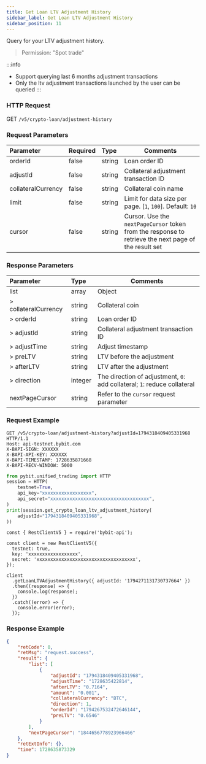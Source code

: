 ```yaml
---
title: Get Loan LTV Adjustment History
sidebar_label: Get Loan LTV Adjustment History
sidebar_position: 11
---
```

Query for your LTV adjustment history.
> Permission: "Spot trade"

:::info
* Support querying last 6 months adjustment transactions
* Only the ltv adjustment transactions launched by the user can be queried
:::

### HTTP Request
GET `/v5/crypto-loan/adjustment-history`

### Request Parameters
| Parameter | Required | Type | Comments|
|:----- |:-------|:-----|------ |
|orderId|false|string|Loan order ID|
|adjustId|false|string|Collateral adjustment transaction ID|
|collateralCurrency|false|string|Collateral coin name|
|limit |false |string |Limit for data size per page. [`1`, `100`]. Default: `10`|
|cursor |false |string |Cursor. Use the `nextPageCursor` token from the response to retrieve the next page of the result set|

### Response Parameters
| Parameter | Type | Comments|
|:----- |:-----|----- |
|list|array|Object|
|> collateralCurrency|string |Collateral coin|
|> orderId|string |Loan order ID|
|> adjustId|string|Collateral adjustment transaction ID|
|> adjustTime|string |Adjust timestamp|
|> preLTV|string |LTV before the adjustment|
|> afterLTV|string |LTV after the adjustment|
|> direction|integer |The direction of adjustment, `0`: add collateral; `1`: reduce collateral|
|nextPageCursor |string |Refer to the `cursor` request parameter |

### Request Example

<Tabs groupId="programming-languages">
<TabItem value="http" label="HTTP">

```http
GET /v5/crypto-loan/adjustment-history?adjustId=1794318409405331968 HTTP/1.1
Host: api-testnet.bybit.com
X-BAPI-SIGN: XXXXXX
X-BAPI-API-KEY: XXXXXX
X-BAPI-TIMESTAMP: 1728635871668
X-BAPI-RECV-WINDOW: 5000
```

</TabItem>
<TabItem value="python" label="Python">

```python
from pybit.unified_trading import HTTP
session = HTTP(
    testnet=True,
    api_key="xxxxxxxxxxxxxxxxxx",
    api_secret="xxxxxxxxxxxxxxxxxxxxxxxxxxxxxxxxxxxx",
)
print(session.get_crypto_loan_ltv_adjustment_history(
    adjustId="1794318409405331968",
))
```

</TabItem>

<TabItem value="Node" label="Node.js">

```n4js
const { RestClientV5 } = require('bybit-api');

const client = new RestClientV5({
  testnet: true,
  key: 'xxxxxxxxxxxxxxxxxx',
  secret: 'xxxxxxxxxxxxxxxxxxxxxxxxxxxxxxxxxxxx',
});

client
  .getLoanLTVAdjustmentHistory({ adjustId: '1794271131730737664' })
  .then((response) => {
    console.log(response);
  })
  .catch((error) => {
    console.error(error);
  });
```

</TabItem>
</Tabs>

### Response Example

```json
{
    "retCode": 0,
    "retMsg": "request.success",
    "result": {
        "list": [
            {
                "adjustId": "1794318409405331968",
                "adjustTime": "1728635422814",
                "afterLTV": "0.7164",
                "amount": "0.001",
                "collateralCurrency": "BTC",
                "direction": 1,
                "orderId": "1794267532472646144",
                "preLTV": "0.6546"
            }
        ],
        "nextPageCursor": "1844656778923966466"
    },
    "retExtInfo": {},
    "time": 1728635873329
}
```
